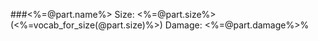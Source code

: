 ###<%=@part.name%>
Size: <%=@part.size%> (<%=vocab_for_size(@part.size)%>)
Damage: <%=@part.damage%>%